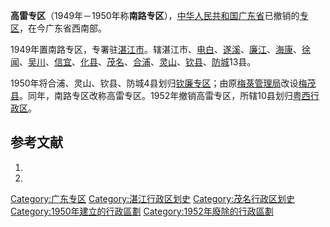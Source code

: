 {{No footnotes|time=2020-12-31T11:31:05+00:00}}
{{otheruses|高雷}}
'''高雷专区'''（1949年－1950年称'''南路专区'''），[[中华人民共和国|中华人民共和国]][[广东省|广东省]]已撤销的[[专区|专区]]，在今广东省西南部。

1949年置南路专区，专署驻[[湛江市|湛江市]]。辖湛江市、[[电白县|电白]]、[[遂溪县|遂溪]]、[[廉江县|廉江]]、[[海康县|海康]]、[[徐闻县|徐闻]]、[[吴川县|吴川]]、[[信宜县|信宜]]、[[化县|化县]]、[[茂名县|茂名]]、[[合浦县|合浦]]、[[灵山县|灵山]]、[[钦县|钦县]]、[[防城县|防城]]13县。

1950年将合浦、灵山、钦县、防城4县划归[[钦廉专区|钦廉专区]]；由原[[梅菉管理局|梅菉管理局]]改设[[梅茂县|梅茂县]]。同年，南路专区改称高雷专区。1952年撤销高雷专区，所辖10县划归[[粤西行政区|粤西行政区]]。

== 参考文献 ==
# {{Cite book | author = 戴均良等 | title = 《中国古今地名大词典》 | location = 上海 | publisher = 上海辞书出版社 | date = 2005 | language = zh-hans }}
# {{Cite book | author = 史为乐 | title = 《中华人民共和国政区沿革（1949-2002）》 | location = 北京 | publisher = 人民出版社 | date = 2006 | language = zh-hans }}

{{广东省历史二级政区|nocat}}

[[Category:广东专区|Category:广东专区]]
[[Category:湛江行政区划史|Category:湛江行政区划史]]
[[Category:茂名行政区划史|Category:茂名行政区划史]]
[[Category:1950年建立的行政區劃|Category:1950年建立的行政區劃]]
[[Category:1952年廢除的行政區劃|Category:1952年廢除的行政區劃]]